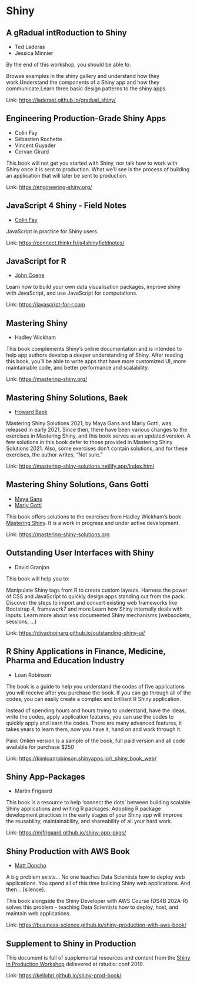 # Shiny

## A gRadual intRoduction to Shiny

- Ted Laderas
- Jessica Minnier

By the end of this workshop, you should be able to:

Browse examples in the shiny gallery and understand how they
work.Understand the components of a Shiny app and how they
communicate.Learn three basic design patterns to the shiny apps.

Link: [https://laderast.github.io/gradual_shiny/](https://laderast.github.io/gradual_shiny/)

## Engineering Production-Grade Shiny Apps

- Colin Fay
- Sébastien Rochette
- Vincent Guyader
- Cervan Girard

This book will not get you started with Shiny, nor talk how to work with
Shiny once it is sent to production. What we'll see is the process of
building an application that will later be sent to production.

Link: [https://engineering-shiny.org/](https://engineering-shiny.org/)

## JavaScript 4 Shiny - Field Notes

- [Colin Fay](https://colinfay.me)

JavaScript in practice for Shiny users.

Link: [https://connect.thinkr.fr/js4shinyfieldnotes/](https://connect.thinkr.fr/js4shinyfieldnotes/)

## JavaScript for R

- [John Coene](https://john-coene.com)

Learn how to build your own data visualisation packages, improve shiny
with JavaScript, and use JavaScript for computations.

Link: [https://javascript-for-r.com](https://javascript-for-r.com)

## Mastering Shiny

- Hadley Wickham

This book complements Shiny's online documentation and is intended to
help app authors develop a deeper understanding of Shiny. After reading
this book, you'll be able to write apps that have more customized UI,
more maintainable code, and better performance and scalability.

Link: [https://mastering-shiny.org/](https://mastering-shiny.org/)

## Mastering Shiny Solutions, Baek

- [Howard Baek](https://twitter.com/howard_baek)

Mastering Shiny Solutions 2021, by Maya Gans and Marly Gotti, was released in early 2021. Since then, there have been various changes to the exercises in Mastering Shiny, and this book serves as an updated version. A few solutions in this book defer to those provided in Mastering Shiny Solutions 2021. Also, some exercises don’t contain solutions, and for these exercises, the author writes, “Not sure.”

Link: [https://mastering-shiny-solutions.netlify.app/index.html](https://mastering-shiny-solutions.netlify.app/index.html)

## Mastering Shiny Solutions, Gans Gotti

- [Maya Gans](http://maya.rbind.io/)
- [Marly Gotti](https://www.marlygotti.com/)

This book offers solutions to the exercises from Hadley Wickham's book
[Mastering Shiny](https://mastering-shiny.org/). It is a work in
progress and under active development.

Link: [https://mastering-shiny-solutions.org](https://mastering-shiny-solutions.org)

## Outstanding User Interfaces with Shiny

- David Granjon

This book will help you to:

Manipulate Shiny tags from R to create custom layouts. Harness the power
of CSS and JavaScript to quickly design apps standing out from the pack.
Discover the steps to import and convert existing web frameworks like
Bootstrap 4, framework7 and more Learn how Shiny internally deals with
inputs. Learn more about less documented Shiny mechanisms (websockets,
sessions, ...)

Link: [https://divadnojnarg.github.io/outstanding-shiny-ui/](https://divadnojnarg.github.io/outstanding-shiny-ui/)

## R Shiny Applications in Finance, Medicine, Pharma and Education Industry

- Loan Robinson

The book is a guide to help you understand the codes of five applications you will receive after you purchase the book. If you can go through all of the codes, you can easily create a complex and brilliant R Shiny application.

Instead of spending hours and hours trying to understand, have the ideas, write the codes, apply application features, you can use the codes to quickly apply and learn the codes. There are many advanced features, it takes years to learn them, now you have it, hand on and work through it.

Paid: Onlien version is a sample of the book, full paid version and all code available for purchase $250

Link: [https://kimloanrobinson.shinyapps.io/r_shiny_book_web/](https://kimloanrobinson.shinyapps.io/r_shiny_book_web/)

## Shiny App-Packages

- Martin Frigaard

This book is a resource to help ‘connect the dots’ between building scalable Shiny applications and writing R packages. Adopting R package development practices in the early stages of your Shiny app will improve the reusability, maintainability, and shareability of all your hard work.

Link: [https://mjfrigaard.github.io/shiny-app-pkgs/](https://mjfrigaard.github.io/shiny-app-pkgs/)

## Shiny Production with AWS Book

- [Matt Doncho](https://twitter.com/mdancho84)

A big problem exists... No one teaches Data Scientists how to deploy web
applications. You spend all of this time building Shiny web
applications. And then... [silence].

This book alongside the Shiny Developer with AWS Course (DS4B 202A-R)
solves this problem - teaching Data Scientists how to deploy, host, and
maintain web applications.

Link: [https://business-science.github.io/shiny-production-with-aws-book/](https://business-science.github.io/shiny-production-with-aws-book/)

## Supplement to Shiny in Production



This document is full of supplemental resources and content from the
[Shiny in Production
Workshop](https://rstudio.com/resources/rstudioconf-2019/shiny-in-production-principles-practices-and-tools/)
delievered at rstudio::conf 2019.

Link: [https://kellobri.github.io/shiny-prod-book/](https://kellobri.github.io/shiny-prod-book/)


